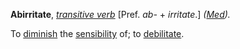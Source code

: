 '''Abirritate''', ''[[transitive verb (part of speech)|transitive verb]]'' [Pref. ''ab-'' + ''irritate''.] ''([[Med (subject)|Med]]).''

To [[diminish]] the [[sensibility]] of; to [[debilitate]].